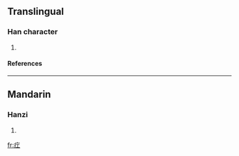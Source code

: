 ==Translingual==
===Han character===
{{Han char|rn=104|rad=疒|as=03|sn=8|four=0011<sub>1</sub>|canj=大一 (KM), X大一 (XKM)}}
# {{defn|Han|sort=疒03}}
====References====
{{Han ref|kx=0769.100|dkj=22029|hdz=42660.050|uh=7598|ud=30104|bh=CD74|bd=52596}}

----
==Mandarin==
===Hanzi===
{{cmn-hanzi|pin=[[gōng]] ([[gong1]])|wg=kung<sup>1</sup>}}
# {{defn|Mandarin}}

[[fr:疘]]
